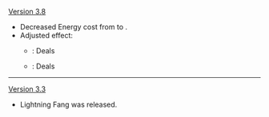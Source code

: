 {{Change History/Header}}
[[Version 3.8]]
* Decreased Energy cost from {{TCG Cost|3|Energy}} to {{TCG Cost|2|Energy}}.
* Adjusted effect:
** {{Color|Old}}: Deals {{Highlight|5}} {{Color|Electro DMG}}
** {{Color|New}}: Deals {{Highlight|3}} {{Color|Electro DMG}}
----
[[Version 3.3]]
* Lightning Fang was released.